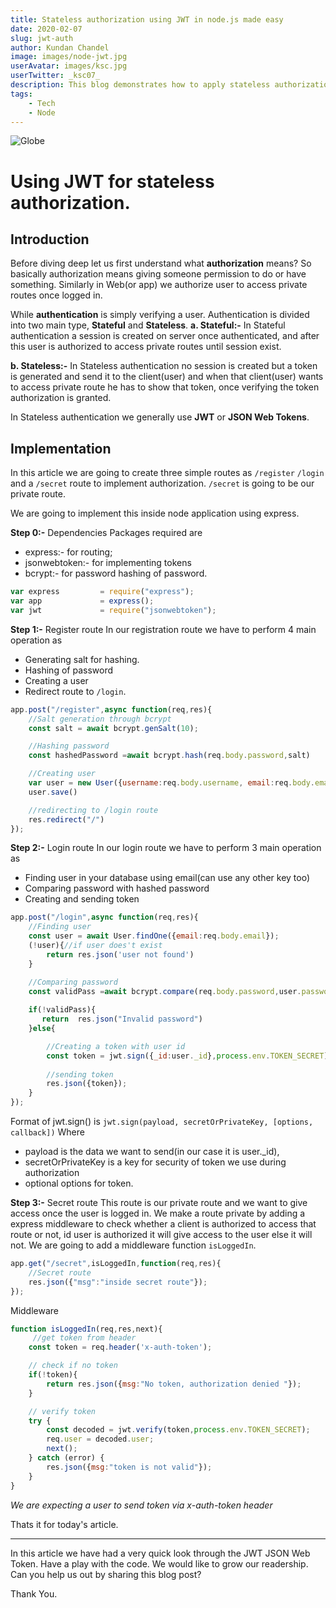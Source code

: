 ```yaml
---
title: Stateless authorization using JWT in node.js made easy
date: 2020-02-07
slug: jwt-auth
author: Kundan Chandel
image: images/node-jwt.jpg
userAvatar: images/ksc.jpg
userTwitter: _ksc07_
description: This blog demonstrates how to apply stateless authorization using jwt in node.js
tags:
    - Tech
    - Node
---
```


![Globe](images/node-jwt.jpg)

# Using JWT for stateless authorization.
## Introduction
Before diving deep let us first understand what **authorization** means?
So basically authorization means giving someone permission to do or have something. Similarly in Web(or app) we authorize user to access private routes once logged in.

While **authentication** is simply verifying a user.  Authentication is divided into two main type, **Stateful** and **Stateless**.
**a. Stateful:-** In Stateful authentication a session is created on server once authenticated, and after this user is authorized to access private routes until session exist.

**b. Stateless:-** In Stateless authentication no session is created but a token is generated and send it to the client(user) and when that client(user) wants to access private route he has to show that token, once verifying the token authorization is granted.

In Stateless authentication we generally use **JWT** or **JSON Web Tokens**.

## Implementation
In this article we are going to create three simple routes as `/register` `/login` and a `/secret` route to implement authorization.
`/secret` is going to be our private route.

We are going to implement this inside node application using express.

**Step 0:-** Dependencies
Packages required are 
+ express:- for routing;
+ jsonwebtoken:- for implementing tokens
+ bcrypt:- for password hashing of password.

```js
var express         = require("express"); 
var app             = express();
var jwt             = require("jsonwebtoken");
```
**Step 1:-** Register route
In our registration route we have to perform 4 main operation as
+ Generating salt for hashing.
+ Hashing of password
+ Creating a user
+ Redirect route to `/login`.

```js
app.post("/register",async function(req,res){
    //Salt generation through bcrypt
    const salt = await bcrypt.genSalt(10);

    //Hashing password 
    const hashedPassword =await bcrypt.hash(req.body.password,salt)

    //Creating user
    var user = new User({username:req.body.username, email:req.body.email, password:hashedPassword});
    user.save()

    //redirecting to /login route
    res.redirect("/")
});
```
**Step 2:-** Login route
In our login route we have to perform 3 main operation as
+ Finding user in your database using email(can use any other key too)
+ Comparing password with hashed password
+ Creating and sending token

```js
app.post("/login",async function(req,res){
    //Finding user
    const user = await User.findOne({email:req.body.email});
    (!user){//if user does't exist
        return res.json('user not found')
    }

    //Comparing password
    const validPass =await bcrypt.compare(req.body.password,user.password)
    
    if(!validPass){
       return  res.json("Invalid password")
    }else{

        //Creating a token with user id 
        const token = jwt.sign({_id:user._id},process.env.TOKEN_SECRET);
        
        //sending token
        res.json({token});
    }
});
```
Format of jwt.sign() is `jwt.sign(payload, secretOrPrivateKey, [options, callback])`
Where 
+ payload is the data we want to send(in our case it is user._id),
+ secretOrPrivateKey is a key for security of token we use during authorization
+ optional options for token.

**Step 3:-** Secret route
This route is our private route and we want to give access once the user is logged in.
We make a route private by adding a express middleware to check whether a client is authorized to access that route or not, id user is authorized it will give access to the user else it will not.
We are going to add a middleware function `isLoggedIn`.

```js
app.get("/secret",isLoggedIn,function(req,res){
    //Secret route
    res.json({"msg":"inside secret route"});
});
```

Middleware

```js
function isLoggedIn(req,res,next){
     //get token from header 
    const token = req.header('x-auth-token');

    // check if no token
    if(!token){
        return res.json({msg:"No token, authorization denied "});
    }

    // verify token
    try {
        const decoded = jwt.verify(token,process.env.TOKEN_SECRET);
        req.user = decoded.user;
        next();
    } catch (error) {
        res.json({msg:"token is not valid"});
    }
}
```

*We are expecting a user to send token via x-auth-token header*

Thats it for today's article.
***
In this article we have had a very quick look through the JWT JSON Web Token. Have a play with the code.
We would like to grow our readership. Can you help us out by sharing this blog post?

Thank You.











